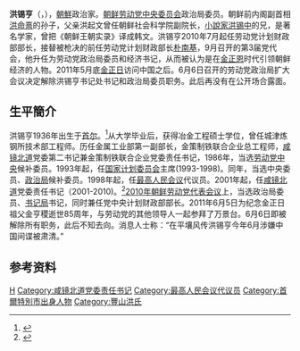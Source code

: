 {{Infobox Korean name|
hangul=홍석형|
hanja=洪錫亨|
}}
'''洪锡亨'''（{{lang-ko|홍석형}}，{{bd|1936年|10月1日}}），[[朝鮮民主主義人民共和國|朝鮮]]政治家。[[朝鲜劳动党中央委员会|朝鲜劳动党中央委员会]]政治局委员。朝鲜前内阁副首相[[洪命熹|洪命熹]]的孙子，父亲洪起文曾任朝鲜社会科学院副院长，[[小說家|小說家]][[洪锡中|洪锡中]]的兄，是著名学家，曾把《朝鲜王朝实录》译成韩文。洪锡亨2010年7月起任劳动党计划财政部部长，接替被枪决的前任劳动党计划财政部长[[朴南基|朴南基]]，9月召开的第3届党代会，他升任为劳动党政治局委员和经济书记，从而被认为是在[[金正恩|金正恩]]时代引领朝鲜经济的人物。2011年5月底[[金正日|金正日]]访问中国之后。6月6日召开的劳动党政治局扩大会议决定解除洪锡亨书记处书记和政治局委员职务。此后再没有在公开场合露面。

==生平簡介==
洪锡亨1936年出生于[[首尔|首尔]]。<ref>{{cite web|url=http://www.tongilnews.com/news/articleView.html?idxno=91972|title=당대표자회, 40년대 해방전후 차세대 기수 전면 등장|publisher=Tongilnews|date=2010-09-29|accessdate=2010-10-04|language=ko|archive-date=2012-05-18|archive-url=https://web.archive.org/web/20120518020837/http://www.tongilnews.com/news/articleView.html?idxno=91972|dead-url=no}}</ref>从大学毕业后，获得冶金工程硕士学位，曾任城津炼钢所技术部工程师。历任金属工业部第一副部长，金策制铁联合企业总工程师，[[咸镜北道|咸镜北道]]党委第二书记兼金策制铁联合企业党委责任书记，1986年，当选[[朝鲜劳动党中央委员会|劳动党中央]]候补委员。1993年起，任[[朝鲜民主主义人民共和国国家计划委员会|国家计划委员会]]主席(1993-1998)。同年，当选中央委员、[[朝鲜劳动党中央委员会政治局|政治局]]候补委员。1998年起，任[[最高人民会议|最高人民会议]]代议员。2001年起，任[[咸镜北道|咸镜北道]]党委责任书记（2001-2010)。<ref>{{cite web|url=http://www.piks.or.tv/person/person/hongsokhyong.htm |title=洪錫亨 |publisher=私設　朝鮮民主主義人民共和国研究室 |archiveurl=https://web.archive.org/web/20051214153320/http://www.piks.or.tv/person/person/hongsokhyong.htm |archivedate=2005-12-14 |language=ja |deadurl=yes }}</ref>[[2010年朝鲜劳动党代表会议|2010年朝鲜劳动党代表会议]]上，当选政治局委员、[[朝鲜劳动党中央委员会书记局|书记局]]书记，同时兼任党中央计划财政部部长。2011年6月5日为纪念金正日祖父金亨稷逝世85周年，与劳动党的其他领导人一起参拜了万景台。6月6日即被解除所有职务，此后不知去向。消息人士称：“在平壤风传洪锡亨今年6月涉嫌中国间谍被肃清。”

== 参考资料 ==
{{reflist}}


[[Category:朝鮮勞動黨中央政治局委員|H]]
[[Category:咸镜北道党委责任书记|Category:咸镜北道党委责任书记]]
[[Category:最高人民会议代议员|Category:最高人民会议代议员]]
[[Category:首爾特別市出身人物|Category:首爾特別市出身人物]]
[[Category:豐山洪氏|Category:豐山洪氏]]